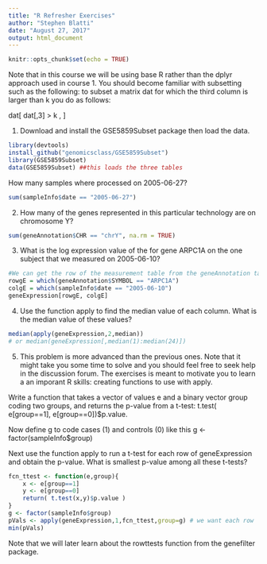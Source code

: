 ```yaml
---
title: "R Refresher Exercises"
author: "Stephen Blatti"
date: "August 27, 2017"
output: html_document
---
```


```r
knitr::opts_chunk$set(echo = TRUE)
```

Note that in this course we will be using base R rather than the dplyr approach used in course 1. You should become familiar with subsetting such as the following: to subset a matrix dat for which the third column is larger than k you do as follows:

dat[ dat[,3] > k , ]

1. Download and install the GSE5859Subset package then load the data.
```r
library(devtools)
install_github("genomicsclass/GSE5859Subset")
library(GSE5859Subset)
data(GSE5859Subset) ##this loads the three tables
```
How many samples where processed on 2005-06-27?

```r
sum(sampleInfo$date == "2005-06-27")
```
2. How many of the genes represented in this particular technology are on chromosome Y?
```r
sum(geneAnnotation$CHR == "chrY", na.rm = TRUE)

```
3. What is the log expression value of the for gene ARPC1A on the one subject that we measured on 2005-06-10?
```r
#We can get the row of the measurement table from the geneAnnotation table and the column of the measurement table from the sampleInfo table.
rowgE = which(geneAnnotation$SYMBOL == "ARPC1A")
colgE = which(sampleInfo$date == "2005-06-10")
geneExpression[rowgE, colgE]
```
4. Use the function apply to find the median value of each column. What is the median value of these values?
```r
median(apply(geneExpression,2,median))   
# or median(geneExpression[,median(1):median(24)])

```
5. This problem is more advanced than the previous ones. Note that it might take you some time to solve and you should feel free to seek help in the discussion forum. The exercises is meant to motivate you to learn a an imporant R skills: creating functions to use with apply.

Write a function that takes a vector of values e and a binary vector group coding two groups, and returns the p-value from a t-test: t.test( e[group==1], e[group==0])$p.value.

Now define g to code cases (1) and controls (0) like this g <- factor(sampleInfo$group)

Next use the function apply to run a t-test for each row of geneExpression and obtain the p-value. What is smallest p-value among all these t-tests? 
```r
fcn_ttest <- function(e,group){
    x <- e[group==1]
    y <- e[group==0]
    return( t.test(x,y)$p.value )
}
g <- factor(sampleInfo$group)
pVals <- apply(geneExpression,1,fcn_ttest,group=g) # we want each row
min(pVals)
```
Note that we will later learn about the rowttests function from the genefilter package. 
